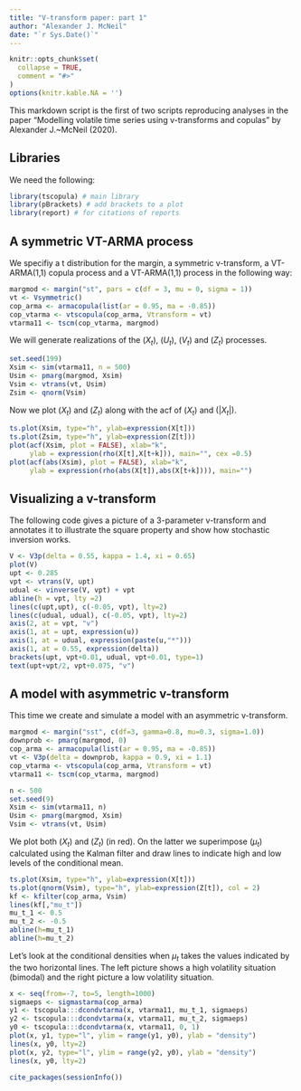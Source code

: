 ```yaml
---
title: "V-transform paper: part 1"
author: "Alexander J. McNeil"
date: "`r Sys.Date()`"
---
```


```r
knitr::opts_chunk$set(
  collapse = TRUE,
  comment = "#>"
)
options(knitr.kable.NA = '')
```

This markdown script is the first of two scripts reproducing analyses in the paper "Modelling volatile time series using v-transforms and copulas" by Alexander J.~McNeil (2020).

## Libraries

We need the following:

```r
library(tscopula) # main library
library(pBrackets) # add brackets to a plot
library(report) # for citations of reports
```


## A symmetric VT-ARMA process

We specifiy a t distribution for the margin, a symmetric v-transform, a VT-ARMA(1,1) copula process and a VT-ARMA(1,1) process in the following way:

```r
margmod <- margin("st", pars = c(df = 3, mu = 0, sigma = 1))
vt <- Vsymmetric()
cop_arma <- armacopula(list(ar = 0.95, ma = -0.85))
cop_vtarma <- vtscopula(cop_arma, Vtransform = vt)
vtarma11 <- tscm(cop_vtarma, margmod)
```

We will generate realizations of the $(X_t)$, $(U_t)$, $(V_t)$ and $(Z_t)$ processes.

```r
set.seed(199)
Xsim <- sim(vtarma11, n = 500) 
Usim <- pmarg(margmod, Xsim)
Vsim <- vtrans(vt, Usim)
Zsim <- qnorm(Vsim)
```


Now we plot $(X_t)$ and $(Z_t)$ along with the acf of $(X_t)$ and $(|X_t|)$.
```r
ts.plot(Xsim, type="h", ylab=expression(X[t]))
ts.plot(Zsim, type="h", ylab=expression(Z[t]))
plot(acf(Xsim, plot = FALSE), xlab="k", 
     ylab = expression(rho(X[t],X[t+k])), main="", cex =0.5)
plot(acf(abs(Xsim), plot = FALSE), xlab="k", 
     ylab = expression(rho(abs(X[t]),abs(X[t+k]))), main="")
```


## Visualizing a v-transform

The following code gives a picture of a 3-parameter v-transform and annotates it to illustrate the square property and show how stochastic inversion works.

```r
V <- V3p(delta = 0.55, kappa = 1.4, xi = 0.65)
plot(V)
upt <- 0.285
vpt <- vtrans(V, upt)
udual <- vinverse(V, vpt) + vpt
abline(h = vpt, lty =2)
lines(c(upt,upt), c(-0.05, vpt), lty=2)
lines(c(udual, udual), c(-0.05, vpt), lty=2)
axis(2, at = vpt, "v")
axis(1, at = upt, expression(u))
axis(1, at = udual, expression(paste(u,"*")))
axis(1, at = 0.55, expression(delta))
brackets(upt, vpt+0.01, udual, vpt+0.01, type=1)
text(upt+vpt/2, vpt+0.075, "v")
```

## A model with asymmetric v-transform

This time we create and simulate a model with an asymmetric v-transform.

```r
margmod <- margin("sst", c(df=3, gamma=0.8, mu=0.3, sigma=1.0))
downprob <- pmarg(margmod, 0)
cop_arma <- armacopula(list(ar = 0.95, ma = -0.85))
vt <- V3p(delta = downprob, kappa = 0.9, xi = 1.1)
cop_vtarma <- vtscopula(cop_arma, Vtransform = vt)
vtarma11 <- tscm(cop_vtarma, margmod)
```


```r
n <- 500
set.seed(9)
Xsim <- sim(vtarma11, n)
Usim <- pmarg(margmod, Xsim)
Vsim <- vtrans(vt, Usim)
```

We plot both $(X_t)$ and $(Z_t)$ (in red). On the latter we superimpose $(\mu_t)$ calculated using the Kalman filter and draw lines to indicate high and low levels of the conditional mean.

```r
ts.plot(Xsim, type="h", ylab=expression(X[t]))
ts.plot(qnorm(Vsim), type="h", ylab=expression(Z[t]), col = 2)
kf <- kfilter(cop_arma, Vsim)
lines(kf[,"mu_t"])
mu_t_1 <- 0.5
mu_t_2 <- -0.5
abline(h=mu_t_1)
abline(h=mu_t_2)
```

Let's look at the conditional densities when $\mu_t$ takes the values indicated by the two horizontal lines. The left picture shows a high volatility situation (bimodal) and the right picture a low volatility situation.

```r
x <- seq(from=-7, to=5, length=1000)
sigmaeps <- sigmastarma(cop_arma)
y1 <- tscopula:::dcondvtarma(x, vtarma11, mu_t_1, sigmaeps)
y2 <- tscopula:::dcondvtarma(x, vtarma11, mu_t_2, sigmaeps)
y0 <- tscopula:::dcondvtarma(x, vtarma11, 0, 1)
plot(x, y1, type="l", ylim = range(y1, y0), ylab = "density")
lines(x, y0, lty=2)
plot(x, y2, type="l", ylim = range(y2, y0), ylab = "density")
lines(x, y0, lty=2)
```


```R
cite_packages(sessionInfo())
```